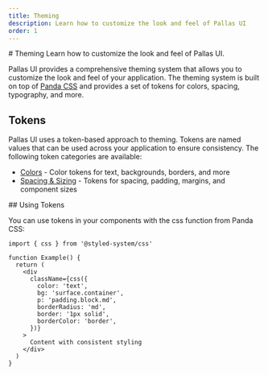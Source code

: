 ```yaml
---
title: Theming
description: Learn how to customize the look and feel of Pallas UI
order: 1
---
```

<ContentContainer>
<Section gap="1">
# Theming
<Paragraph size={'extraLarge'} color={'tertiary'}>Learn how to customize the look and feel of Pallas UI.</Paragraph>
</Section>

Pallas UI provides a comprehensive theming system that allows you to customize the look and feel of your application. The theming system is built on top of [Panda CSS](https://panda-css.com/) and provides a set of tokens for colors, spacing, typography, and more.

<Section>

## Tokens

Pallas UI uses a token-based approach to theming. Tokens are named values that can be used across your application to ensure consistency. The following token categories are available:

- [Colors](/docs/theming/colors) - Color tokens for text, backgrounds, borders, and more
- [Spacing & Sizing](/docs/theming/spacing-and-sizing) - Tokens for spacing, padding, margins, and component sizes
</Section>

<Section>
## Using Tokens

You can use tokens in your components with the css function from Panda CSS:

```tsx
import { css } from '@styled-system/css'

function Example() {
  return (
    <div
      className={css({
        color: 'text',
        bg: 'surface.container',
        p: 'padding.block.md',
        borderRadius: 'md',
        border: '1px solid',
        borderColor: 'border',
      })}
    >
      Content with consistent styling
    </div>
  )
}
```
</Section>
</ContentContainer>